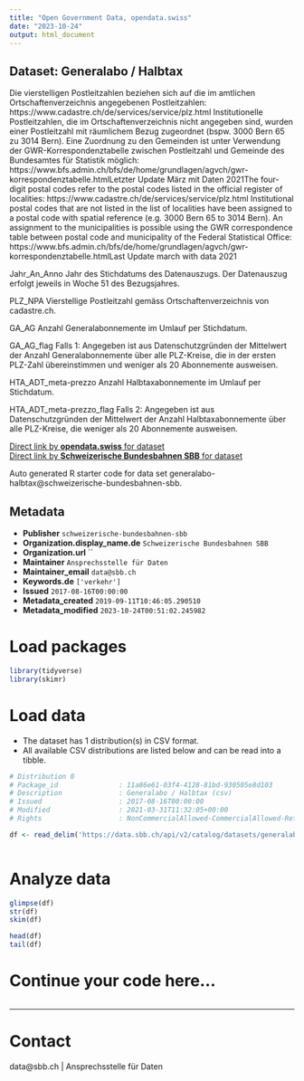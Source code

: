 ```yaml
---
title: "Open Government Data, opendata.swiss"
date: "2023-10-24"
output: html_document
---
```


## Dataset: Generalabo / Halbtax

Die vierstelligen Postleitzahlen beziehen sich auf die im amtlichen Ortschaftenverzeichnis angegebenen Postleitzahlen: https://www.cadastre.ch/de/services/service/plz.html Institutionelle Postleitzahlen, die im Ortschaftenverzeichnis nicht angegeben sind, wurden einer Postleitzahl mit räumlichem Bezug zugeordnet (bspw. 3000 Bern 65 zu 3014 Bern). Eine Zuordnung zu den Gemeinden ist unter Verwendung der GWR-Korrespondenztabelle zwischen Postleitzahl und Gemeinde des Bundesamtes für Statistik möglich: https://www.bfs.admin.ch/bfs/de/home/grundlagen/agvch/gwr-korrespondenztabelle.htmlLetzter Update März mit Daten 2021The four-digit postal codes refer to the postal codes listed in the official register of localities: https://www.cadastre.ch/de/services/service/plz.html Institutional postal codes that are not listed in the list of localities have been assigned to a postal code with spatial reference (e.g. 3000 Bern 65 to 3014 Bern). An assignment to the municipalities is possible using the GWR correspondence table between postal code and municipality of the Federal Statistical Office: https://www.bfs.admin.ch/bfs/de/home/grundlagen/agvch/gwr-korrespondenztabelle.htmlLast Update march with data 2021



Jahr_An_Anno
Jahr des
  Stichdatums des Datenauszugs. Der Datenauszug erfolgt jeweils in Woche 51 des
  Bezugsjahres.


PLZ_NPA
Vierstellige
  Postleitzahl gemäss Ortschaftenverzeichnis von cadastre.ch.


GA_AG
Anzahl
  Generalabonnemente im Umlauf per Stichdatum.


GA_AG_flag
Falls
  1: Angegeben ist aus Datenschutzgründen der Mittelwert der Anzahl
  Generalabonnemente über alle PLZ-Kreise, die in der ersten PLZ-Zahl
  übereinstimmen und weniger als 20 Abonnemente ausweisen.


HTA_ADT_meta-prezzo
Anzahl
  Halbtaxabonnemente im Umlauf per Stichdatum.


HTA_ADT_meta-prezzo_flag
Falls
  2: Angegeben ist aus Datenschutzgründen der Mittelwert der Anzahl
  Halbtaxabonnemente über alle PLZ-Kreise, die weniger als 20 Abonnemente
  ausweisen.


[Direct link by **opendata.swiss** for dataset](https://opendata.swiss/de/dataset/generalabo-halbtax1)<br>
[Direct link by **Schweizerische Bundesbahnen SBB** for dataset](https://data.sbb.ch/explore/dataset/generalabo-halbtax/)

Auto generated R starter code for data set generalabo-halbtax@schweizerische-bundesbahnen-sbb.

## Metadata

- **Publisher** `schweizerische-bundesbahnen-sbb`
- **Organization.display_name.de** `Schweizerische Bundesbahnen SBB`
- **Organization.url** ``
- **Maintainer** `Ansprechsstelle für Daten`
- **Maintainer_email** `data@sbb.ch`
- **Keywords.de** `['verkehr']`
- **Issued** `2017-08-16T00:00:00`
- **Metadata_created** `2019-09-11T10:46:05.290510`
- **Metadata_modified** `2023-10-24T00:51:02.245982`


# Load packages

```r

library(tidyverse)
library(skimr)

```

# Load data

-   The dataset has 1 distribution(s) in CSV format.
-   All available CSV distributions are listed below and can be read into a tibble.

```r

# Distribution 0
# Package_id               : 11a86e61-03f4-4128-81bd-930505e8d103
# Description              : Generalabo / Halbtax (csv)
# Issued                   : 2017-08-16T00:00:00
# Modified                 : 2021-03-31T11:32:05+00:00
# Rights                   : NonCommercialAllowed-CommercialAllowed-ReferenceRequired

df <- read_delim('https://data.sbb.ch/api/v2/catalog/datasets/generalabo-halbtax/exports/csv')



```

# Analyze data

```r

glimpse(df)
str(df)
skim(df)

head(df)
tail(df)

```

# Continue your code here...

```r

```

------------------------------------------------------------------------

# Contact

data@sbb.ch | Ansprechsstelle für Daten
